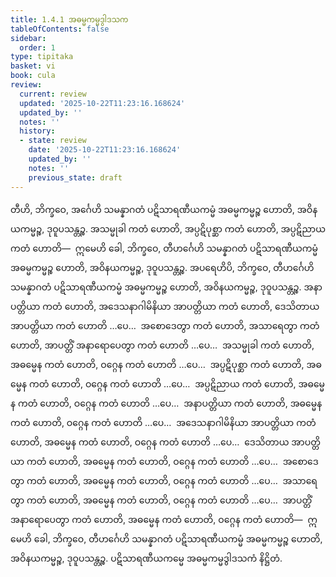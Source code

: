 ```yaml
---
title: 1.4.1 အဓမ္မကမ္မဒွါဒသက
tableOfContents: false
sidebar:
  order: 1
type: tipitaka
basket: vi
book: cula
review:
  current: review
  updated: '2025-10-22T11:23:16.168624'
  updated_by: ''
  notes: ''
  history:
  - state: review
    date: '2025-10-22T11:23:16.168624'
    updated_by: ''
    notes: ''
    previous_state: draft
---
```



<ReviewStatus review={frontmatter.review} showDetails={true} />

<HypothesisAnnotation frontmatter={frontmatter} />

<DynamicBreadcrumb />

<Division number="37" book="cula" e="ch" v="4" p="41">

<Paragraph number="180" book="cula">
တီဟိ, ဘိက္ခဝေ, အင်္ဂေဟိ သမန္နာဂတံ ပဋိသာရဏီယကမ္မံ အဓမ္မကမ္မဉ္စ ဟောတိ, အဝိနယကမ္မဉ္စ, ဒုဝူပသန္တဉ္စ. အသမ္မုခါ ကတံ ဟောတိ, အပ္ပဋိပုစ္ဆာ ကတံ ဟောတိ, အပ္ပဋိညာယ ကတံ ဟောတိ—  ဣမေဟိ ခေါ, ဘိက္ခဝေ, တီဟင်္ဂေဟိ သမန္နာဂတံ ပဋိသာရဏီယကမ္မံ အဓမ္မကမ္မဉ္စ ဟောတိ, အဝိနယကမ္မဉ္စ, ဒုဝူပသန္တဉ္စ.
</Paragraph>

<Paragraph number="181" book="cula">
အပရေဟိပိ, ဘိက္ခဝေ, တီဟင်္ဂေဟိ သမန္နာဂတံ ပဋိသာရဏီယကမ္မံ အဓမ္မကမ္မဉ္စ ဟောတိ, အဝိနယကမ္မဉ္စ, ဒုဝူပသန္တဉ္စ. အနာပတ္တိယာ ကတံ ဟောတိ, အဒေသနာဂါမိနိယာ အာပတ္တိယာ ကတံ ဟောတိ, ဒေသိတာယ အာပတ္တိယာ ကတံ ဟောတိ …ပေ…  အစောဒေတွာ ကတံ ဟောတိ, အသာရေတွာ ကတံ ဟောတိ, အာပတ္တိံ အနာရောပေတွာ ကတံ ဟောတိ …ပေ…  အသမ္မုခါ ကတံ ဟောတိ, အဓမ္မေန ကတံ ဟောတိ, ဝဂ္ဂေန ကတံ ဟောတိ …ပေ…  အပ္ပဋိပုစ္ဆာ ကတံ ဟောတိ, အဓမ္မေန ကတံ ဟောတိ, ဝဂ္ဂေန ကတံ ဟောတိ …ပေ…  အပ္ပဋိညာယ ကတံ ဟောတိ, အဓမ္မေန ကတံ ဟောတိ, ဝဂ္ဂေန ကတံ ဟောတိ …ပေ…  အနာပတ္တိယာ ကတံ ဟောတိ, အဓမ္မေန ကတံ ဟောတိ, ဝဂ္ဂေန ကတံ ဟောတိ …ပေ…  အဒေသနာဂါမိနိယာ အာပတ္တိယာ ကတံ ဟောတိ, အဓမ္မေန ကတံ ဟောတိ, ဝဂ္ဂေန ကတံ ဟောတိ …ပေ…  ဒေသိတာယ အာပတ္တိယာ ကတံ ဟောတိ, အဓမ္မေန ကတံ ဟောတိ, ဝဂ္ဂေန ကတံ ဟောတိ …ပေ…  အစောဒေတွာ ကတံ ဟောတိ, အဓမ္မေန ကတံ ဟောတိ, ဝဂ္ဂေန ကတံ ဟောတိ …ပေ…  အသာရေတွာ ကတံ ဟောတိ, အဓမ္မေန ကတံ ဟောတိ, ဝဂ္ဂေန ကတံ ဟောတိ …ပေ…  အာပတ္တိံ အနာရောပေတွာ ကတံ ဟောတိ, အဓမ္မေန ကတံ ဟောတိ, ဝဂ္ဂေန ကတံ ဟောတိ—  ဣမေဟိ ခေါ, ဘိက္ခဝေ, တီဟင်္ဂေဟိ သမန္နာဂတံ ပဋိသာရဏီယကမ္မံ အဓမ္မကမ္မဉ္စ ဟောတိ, အဝိနယကမ္မဉ္စ, ဒုဝူပသန္တဉ္စ.

</Paragraph>
</Division>

<Paragraph number="182" type="center" book="cula">
ပဋိသာရဏီယကမ္မေ အဓမ္မကမ္မဒွါဒသကံ နိဋ္ဌိတံ.
</Paragraph>
